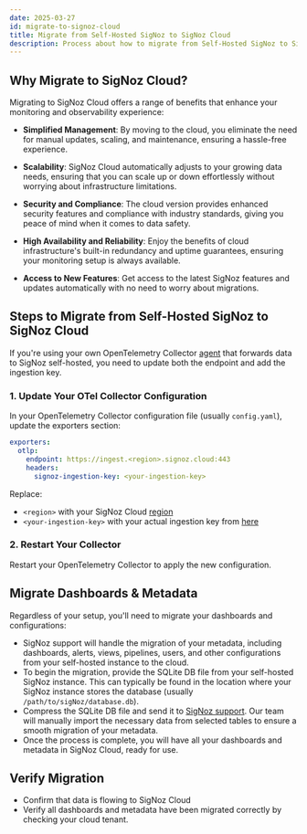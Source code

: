 ```yaml
---
date: 2025-03-27
id: migrate-to-signoz-cloud
title: Migrate from Self-Hosted SigNoz to SigNoz Cloud
description: Process about how to migrate from Self-Hosted SigNoz to SigNoz Cloud
---
```


## Why Migrate to SigNoz Cloud?

Migrating to SigNoz Cloud offers a range of benefits that enhance your monitoring and observability experience:

- **Simplified Management**: By moving to the cloud, you eliminate the need for manual updates, scaling, and maintenance, ensuring a hassle-free experience.

- **Scalability**: SigNoz Cloud automatically adjusts to your growing data needs, ensuring that you can scale up or down effortlessly without worrying about infrastructure limitations.

- **Security and Compliance**: The cloud version provides enhanced security features and compliance with industry standards, giving you peace of mind when it comes to data safety.

- **High Availability and Reliability**: Enjoy the benefits of cloud infrastructure's built-in redundancy and uptime guarantees, ensuring your monitoring setup is always available.

- **Access to New Features**: Get access to the latest SigNoz features and updates automatically with no need to worry about migrations.

## Steps to Migrate from Self-Hosted SigNoz to SigNoz Cloud

<Tabs>
<TabItem value="own-collector" label="Using OTel Collector Agent" default>

If you're using your own OpenTelemetry Collector [agent](https://opentelemetry.io/docs/collector/deployment/agent/) that forwards data to SigNoz self-hosted, you need to update both the endpoint and add the ingestion key.

### 1. Update Your OTel Collector Configuration

In your OpenTelemetry Collector configuration file (usually `config.yaml`), update the exporters section:

```yaml
exporters:
  otlp:
    endpoint: https://ingest.<region>.signoz.cloud:443
    headers:
      signoz-ingestion-key: <your-ingestion-key>
```

Replace:
- `<region>` with your SigNoz Cloud [region](https://signoz.io/docs/ingestion/signoz-cloud/overview/#endpoint)
- `<your-ingestion-key>` with your actual ingestion key from [here](https://signoz.io/docs/ingestion/signoz-cloud/keys/)

### 2. Restart Your Collector
Restart your OpenTelemetry Collector to apply the new configuration.

</TabItem>
</Tabs>

## Migrate Dashboards & Metadata

Regardless of your setup, you'll need to migrate your dashboards and configurations:

- SigNoz support will handle the migration of your metadata, including dashboards, alerts, views, pipelines, users, and other configurations from your self-hosted instance to the cloud.
- To begin the migration, provide the SQLite DB file from your self-hosted SigNoz instance. This can typically be found in the location where your SigNoz instance stores the database (usually `/path/to/sigNoz/database.db`).
- Compress the SQLite DB file and send it to [SigNoz support](https://signoz.io/support/). Our team will manually import the necessary data from selected tables to ensure a smooth migration of your metadata.
- Once the process is complete, you will have all your dashboards and metadata in SigNoz Cloud, ready for use.

## Verify Migration

- Confirm that data is flowing to SigNoz Cloud
- Verify all dashboards and metadata have been migrated correctly by checking your cloud tenant.
